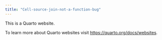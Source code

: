 ```yaml
---
title: "Cell-source-join-not-a-function-bug"
---
```


This is a Quarto website.

To learn more about Quarto websites visit <https://quarto.org/docs/websites>.
